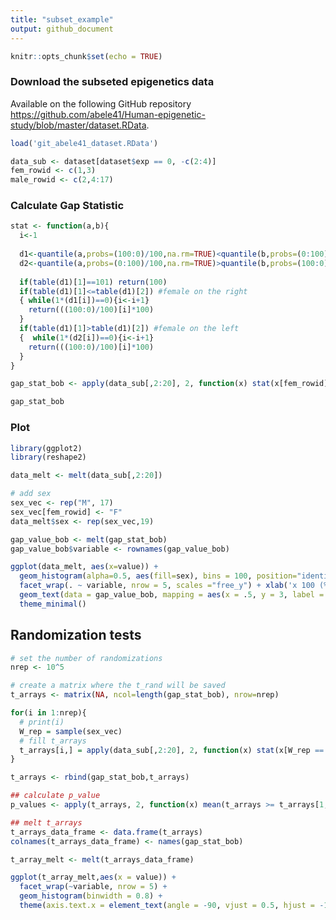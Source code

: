 ```yaml
---
title: "subset_example"
output: github_document
---
```


```r
knitr::opts_chunk$set(echo = TRUE)
```

### Download the subseted epigenetics data 

Available on the following GitHub repository <https://github.com/abele41/Human-epigenetic-study/blob/master/dataset.RData>.

```r
load('git_abele41_dataset.RData')

data_sub <- dataset[dataset$exp == 0, -c(2:4)]
fem_rowid <- c(1,3)
male_rowid <- c(2,4:17)
```

### Calculate Gap Statistic

```r
stat <- function(a,b){
  i<-1
  
  d1<-quantile(a,probs=(100:0)/100,na.rm=TRUE)<quantile(b,probs=(0:100)/100,na.rm=TRUE) 
  d2<-quantile(a,probs=(0:100)/100,na.rm=TRUE)>quantile(b,probs=(100:0)/100,na.rm=TRUE)
  
  if(table(d1)[1]==101) return(100)
  if(table(d1)[1]<=table(d1)[2]) #female on the right
  { while(1*(d1[i])==0){i<-i+1}
    return(((100:0)/100)[i]*100)
  }
  if(table(d1)[1]>table(d1)[2]) #female on the left
  {  while(1*(d2[i])==0){i<-i+1}
    return(((100:0)/100)[i]*100)
  }
}

gap_stat_bob <- apply(data_sub[,2:20], 2, function(x) stat(x[fem_rowid], x[male_rowid])) 

gap_stat_bob
```

### Plot

```r
library(ggplot2)
library(reshape2)
```


```r
data_melt <- melt(data_sub[,2:20])

# add sex
sex_vec <- rep("M", 17)
sex_vec[fem_rowid] <- "F"
data_melt$sex <- rep(sex_vec,19)

gap_value_bob <- melt(gap_stat_bob)
gap_value_bob$variable <- rownames(gap_value_bob)

ggplot(data_melt, aes(x=value)) +
  geom_histogram(alpha=0.5, aes(fill=sex), bins = 100, position="identity") +
  facet_wrap(. ~ variable, nrow = 5, scales ="free_y") + xlab('x 100 (%)') +
  geom_text(data = gap_value_bob, mapping = aes(x = .5, y = 3, label = value)) + 
  theme_minimal() 
```

## Randomization tests

```r
# set the number of randomizations
nrep <- 10^5

# create a matrix where the t_rand will be saved
t_arrays <- matrix(NA, ncol=length(gap_stat_bob), nrow=nrep)

for(i in 1:nrep){
  # print(i)
  W_rep = sample(sex_vec)
  # fill t_arrays 
  t_arrays[i,] = apply(data_sub[,2:20], 2, function(x) stat(x[W_rep == "F"],x[W_rep == "M"]))
}

t_arrays <- rbind(gap_stat_bob,t_arrays)

## calculate p_value
p_values <- apply(t_arrays, 2, function(x) mean(t_arrays >= t_arrays[1,]))

## melt t_arrays
t_arrays_data_frame <- data.frame(t_arrays)
colnames(t_arrays_data_frame) <- names(gap_stat_bob)

t_array_melt <- melt(t_arrays_data_frame)

ggplot(t_array_melt,aes(x = value)) + 
  facet_wrap(~variable, nrow = 5) + 
  geom_histogram(binwidth = 0.8) + 
  theme(axis.text.x = element_text(angle = -90, vjust = 0.5, hjust = -1)) 
```

